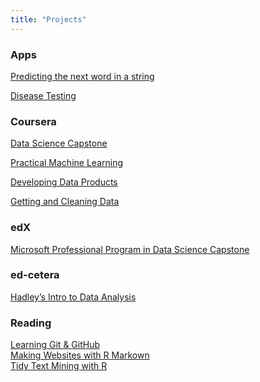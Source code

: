 ```yaml
---
title: "Projects"
---  
```

  
  
### Apps
[Predicting the next word in a string](https://mblackmo.shinyapps.io/ngram_match/)   

[Disease Testing](https://mblackmo.shinyapps.io/Disease_Testing/)

### Coursera
[Data Science Capstone](https://mark-blackmore.github.io/JHU-Data-Science-Capstone/)

[Practical Machine Learning](https://mark-blackmore.github.io/Practical-Machine-Learning/)

[Developing Data Products](https://mark-blackmore.github.io/Developing-Data-Products/)

[Getting and Cleaning Data](https://mark-blackmore.github.io/Getting-Cleaning-Data-Project/)

### edX
[Microsoft Professional Program in Data Science Capstone](https://mark-blackmore.github.io/Microsoft-Capstone)

### ed-cetera
[Hadley's Intro to Data Analysis](https://mark-blackmore.github.io/Experiments/)

### Reading
[Learning Git & GitHub](http://happygitwithr.com/big-picture.html)  
[Making Websites with R Markown](http://nickstrayer.me/RMarkdown_Sites_tutorial/)  
[Tidy Text Mining with R](http://tidytextmining.com/tidytext.html)  




